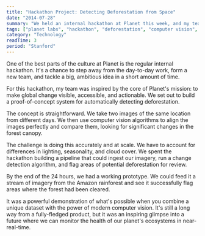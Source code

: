 ```yaml
---
title: "Hackathon Project: Detecting Deforestation from Space"
date: "2014-07-28"
summary: "We held an internal hackathon at Planet this week, and my team decided to tackle a big problem: can we build a system to automatically detect deforestation in near-real-time using our daily imagery? The results were incredibly promising."
tags: ["planet labs", "hackathon", "deforestation", "computer vision", "social impact", "machine learning"]
category: "Technology"
readTime: 3
period: "Stanford"
---
```


One of the best parts of the culture at Planet is the regular internal hackathon. It's a chance to step away from the day-to-day work, form a new team, and tackle a big, ambitious idea in a short amount of time.

For this hackathon, my team was inspired by the core of Planet's mission: to make global change visible, accessible, and actionable. We set out to build a proof-of-concept system for automatically detecting deforestation.

The concept is straightforward. We take two images of the same location from different days. We then use computer vision algorithms to align the images perfectly and compare them, looking for significant changes in the forest canopy.

The challenge is doing this accurately and at scale. We have to account for differences in lighting, seasonality, and cloud cover. We spent the hackathon building a pipeline that could ingest our imagery, run a change detection algorithm, and flag areas of potential deforestation for review.

By the end of the 24 hours, we had a working prototype. We could feed it a stream of imagery from the Amazon rainforest and see it successfully flag areas where the forest had been cleared.

It was a powerful demonstration of what's possible when you combine a unique dataset with the power of modern computer vision. It's still a long way from a fully-fledged product, but it was an inspiring glimpse into a future where we can monitor the health of our planet's ecosystems in near-real-time.
